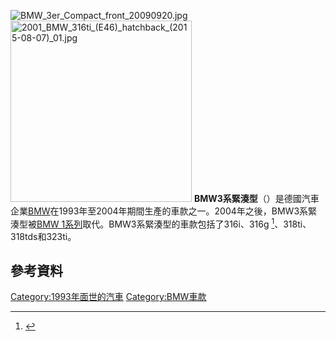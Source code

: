 {{noteTA
|1=zh-cn:宝马;zh-hk:寶馬;zh-tw:BMW;
}}
[[File:BMW_3er_Compact_front_20090920.jpg|thumb]]
[[File:2001_BMW_316ti_(E46)_hatchback_(2015-08-07)_01.jpg|290px]]
'''BMW3系緊湊型'''（{{lang|en|BMW 3 Series Compact}}）是德國汽車企業[[BMW|BMW]]在1993年至2004年期間生產的車款之一。2004年之後，BMW3系緊湊型被[[BMW_1系列|BMW 1系列]]取代。BMW3系緊湊型的車款包括了316i、316g <ref name="RealOEM BMW Parts Catalog">{{cite web|url=http://www.realoem.com/bmw/partgrp.do?model=CH11&mospid=47450&hg=13&fg=25|title=RealOEM BMW Parts Catalog|accessdate=2008-06-23|work=realoem.com|archive-date=2008-10-04|archive-url=https://web.archive.org/web/20081004122827/http://www.realoem.com/bmw/partgrp.do?model=CH11&mospid=47450&hg=13&fg=25|dead-url=no}}</ref>、318ti、318tds和323ti。

==參考資料==
{{Reflist}}
{{Commons category|BMW 3 Series}}

[[Category:1993年面世的汽車|Category:1993年面世的汽車]]
[[Category:BMW車款|Category:BMW車款]]